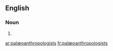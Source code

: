 {{also|palaeoanthropologists}}
==English==

===Noun===
{{infl|en|noun}}

# {{plural of|palæoanthropologist}}
{{count page}}

[[ar:palæoanthropologists]]
[[fr:palæoanthropologists]]